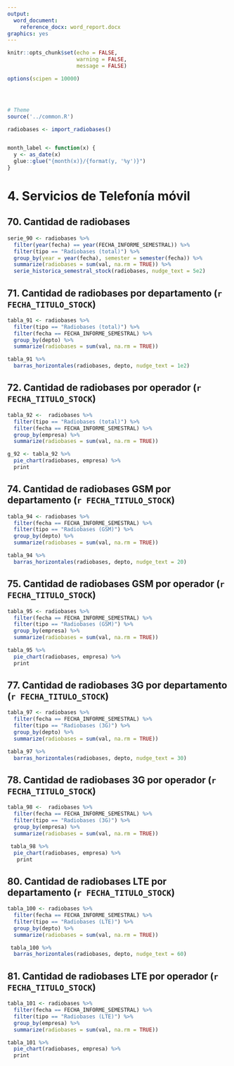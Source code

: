```yaml
---
output:
  word_document:
    reference_docx: word_report.docx
graphics: yes
---
```


```r
knitr::opts_chunk$set(echo = FALSE, 
                      warning = FALSE,
                      message = FALSE)

options(scipen = 10000)




# Theme
source('../common.R')

radiobases <- import_radiobases()


month_label <- function(x) {
  y <- as_date(x)
  glue::glue("{month(x)}/{format(y, '%y')}")
}


```


# 4. Servicios de Telefonía móvil

## 70. Cantidad de radiobases
```r
serie_90 <- radiobases %>% 
  filter(year(fecha) == year(FECHA_INFORME_SEMESTRAL)) %>% 
  filter(tipo == "Radiobases (total)") %>% 
  group_by(year = year(fecha), semester = semester(fecha)) %>% 
  summarize(radiobases = sum(val, na.rm = TRUE)) %>% 
  serie_historica_semestral_stock(radiobases, nudge_text = 5e2)
```


## 71. Cantidad de radiobases por departamento (`r FECHA_TITULO_STOCK`)
```r
tabla_91 <- radiobases %>% 
  filter(tipo == "Radiobases (total)") %>% 
  filter(fecha == FECHA_INFORME_SEMESTRAL) %>% 
  group_by(depto) %>% 
  summarize(radiobases = sum(val, na.rm = TRUE))

tabla_91 %>% 
  barras_horizontales(radiobases, depto, nudge_text = 1e2)
```

## 72. Cantidad de radiobases por operador (`r FECHA_TITULO_STOCK`)

```r
tabla_92 <-  radiobases %>% 
  filter(tipo == "Radiobases (total)") %>% 
  filter(fecha == FECHA_INFORME_SEMESTRAL) %>% 
  group_by(empresa) %>% 
  summarize(radiobases = sum(val, na.rm = TRUE))

g_92 <- tabla_92 %>% 
  pie_chart(radiobases, empresa) %>% 
  print
```


## 74. Cantidad de radiobases GSM por departamento (`r FECHA_TITULO_STOCK`)

```r
tabla_94 <- radiobases %>% 
  filter(fecha == FECHA_INFORME_SEMESTRAL) %>% 
  filter(tipo == "Radiobases (GSM)") %>% 
  group_by(depto) %>% 
  summarize(radiobases = sum(val, na.rm = TRUE))

tabla_94 %>% 
  barras_horizontales(radiobases, depto, nudge_text = 20)
```


## 75. Cantidad de radiobases GSM por operador (`r FECHA_TITULO_STOCK`)

```r
tabla_95 <- radiobases %>% 
  filter(fecha == FECHA_INFORME_SEMESTRAL) %>% 
  filter(tipo == "Radiobases (GSM)") %>% 
  group_by(empresa) %>% 
  summarize(radiobases = sum(val, na.rm = TRUE))

tabla_95 %>% 
  pie_chart(radiobases, empresa) %>% 
  print
```


## 77. Cantidad de radiobases 3G por departamento (`r FECHA_TITULO_STOCK`)

```r
tabla_97 <- radiobases %>% 
  filter(fecha == FECHA_INFORME_SEMESTRAL) %>% 
  filter(tipo == "Radiobases (3G)") %>% 
  group_by(depto) %>% 
  summarize(radiobases = sum(val, na.rm = TRUE))

tabla_97 %>% 
  barras_horizontales(radiobases, depto, nudge_text = 30)
```

## 78. Cantidad de radiobases 3G por operador (`r FECHA_TITULO_STOCK`)

```r
tabla_98 <-  radiobases %>% 
  filter(fecha == FECHA_INFORME_SEMESTRAL) %>% 
  filter(tipo == "Radiobases (3G)") %>% 
  group_by(empresa) %>% 
  summarize(radiobases = sum(val, na.rm = TRUE)) 

 tabla_98 %>% 
  pie_chart(radiobases, empresa) %>% 
   print
```

## 80. Cantidad de radiobases LTE por departamento (`r FECHA_TITULO_STOCK`)

```r
tabla_100 <- radiobases %>% 
  filter(fecha == FECHA_INFORME_SEMESTRAL) %>% 
  filter(tipo == "Radiobases (LTE)") %>% 
  group_by(depto) %>% 
  summarize(radiobases = sum(val, na.rm = TRUE))

 tabla_100 %>% 
  barras_horizontales(radiobases, depto, nudge_text = 60)
```


## 81. Cantidad de radiobases LTE por operador (`r FECHA_TITULO_STOCK`)

```r
tabla_101 <- radiobases %>% 
  filter(fecha == FECHA_INFORME_SEMESTRAL) %>% 
  filter(tipo == "Radiobases (LTE)") %>% 
  group_by(empresa) %>% 
  summarize(radiobases = sum(val, na.rm = TRUE))

tabla_101 %>% 
  pie_chart(radiobases, empresa) %>% 
  print
```

